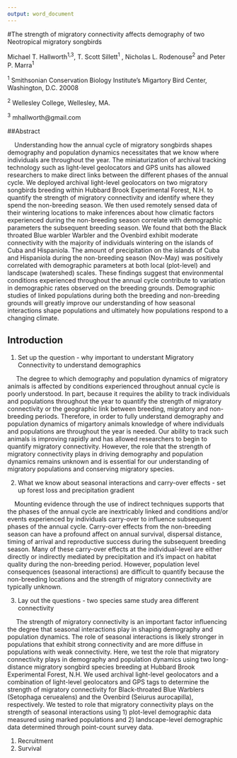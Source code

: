 ```yaml
---
output: word_document
---
```

#The strength of migratory connectivity affects demography of two Neotropical migratory songbirds

Michael T. Hallworth^1,3^, T. Scott Sillett^1^ , Nicholas L. Rodenouse^2^ and Peter P. Marra^1^    


^1^ Smithsonian Conservation Biology Institute's Migartory Bird Center, Washington, D.C. 20008    

^2^ Wellesley College, Wellesley, MA.    

^3^ mhallworth@gmail.com    



##Abstract

&nbsp;&nbsp;&nbsp;&nbsp;Understanding how the annual cycle of migratory songbirds shapes demography and population dynamics necessitates that we know where individuals are throughout the year. The miniaturization of archival tracking technology such as light-level geolocators and GPS units has allowed researchers to make direct links between the different phases of the annual cycle. We deployed archival light-level geolocators on two migratory songbirds breeding within Hubbard Brook Experimental Forest, N.H. to quantify the strength of migratory connectivity and identify where they spend the non-breeding season. We then used remotely sensed data of their wintering locations to make inferences about how climatic factors experienced during the non-breeding season correlate with demographic parameters the subsequent breeding season. We found that both the Black throated Blue warbler Warbler and the Ovenbird exhibit moderate connectivity with the majority of individuals wintering on the islands of Cuba and Hispaniola. The amount of precipitation on the islands of Cuba and Hispaniola during the non-breeding season (Nov-May) was positively correlated with demographic parameters at both local (plot-level) and landscape (watershed) scales. These findings suggest that environmental conditions experienced throughout the annual cycle contribute to variation in demographic rates observed on the breeding grounds. Demographic studies of linked populations during both the breeding and non-breeding grounds will greatly improve our understanding of how seasonal interactions shape populations and ultimately how populations respond to a changing climate.

## Introduction 

1) Set up the question - why important to understant Migratory Connectivity to understand demographics

&nbsp;&nbsp;&nbsp;&nbsp; The degree to which demography and population dynamics of migratory animals is affected by conditions experienced throughout annual cycle is poorly understood. In part, because it requires the ability to track individuals and populations throughout the year to quantify the strength of migratory connectivity or the geographic link between breeding, migratory and non-breeding periods. Therefore, in order to fully understand demography and population dynamics of migartory animals knowledge of where individuals and populations are throughout the year is needed. Our ability to track such animals is improving rapidly and has allowed researchers to begin to quantify migratory connectivity. However, the role that the strength of migratory connectivity plays in driving demography and population dynamics remains unknown and is essential for our understanding of migratory populations and conserving migratory species.  

2) What we know about seasonal interactions and carry-over effects - set up forest loss and precipitation gradient

&nbsp;&nbsp;&nbsp;&nbsp;Mounting evidence through the use of indirect techniques supports that the phases of the annual cycle are inextricably linked and conditions and/or events experienced by individuals carry-over to influence subsequent phases of the annual cycle. Carry-over effects from the non-breeding season can have a profound affect on annual survival, dispersal distance, timing of arrival and reproductive success during the subsequent breeding season. Many of these carry-over effects at the individual-level are either directly or indirectly mediated by precipitation and it's impact on habitat quality during the non-breeding period. However, population level consequences (seasonal interactions) are difficult to quantify because the non-breeding locations and the strength of migratory connectivity are typically unknown. 

3) Lay out the questions - two species same study area different connectivity 

&nbsp;&nbsp;&nbsp;&nbsp; The strength of migratory connectivity is an important factor influencing the degree that seasonal interactions play in shaping demography and population dynamics. The role of seasonal interactions is likely stronger in populations that exhibit strong connectivity and are more diffuse in populations with weak connectivity. Here, we test the role that migratory connectivity plays in demography and population dynamics using two long-distance migratory songbird species breeding at Hubbard Brook Experimental Forest, N.H. We used archival light-level geolocators and a combination of light-level geolocators and GPS tags to determine the strength of migratory connectivity for Black-throated Blue Warblers (Setophaga ceruealens) and the Ovenbird (Seiurus aurocapilla), respectively. We tested to role that migratory connectivity plays on the strength of seasonal interactions using 1) plot-level demographic data measured using marked populations and 2) landscape-level demographic data determined through point-count survey data. 



1) Recruitment
2) Survival




